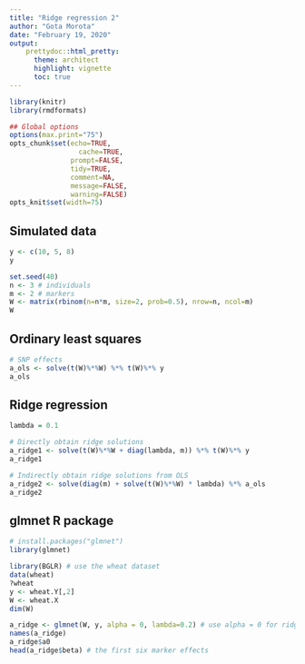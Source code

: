 ```yaml
---
title: "Ridge regression 2"
author: "Gota Morota"
date: "February 19, 2020"
output: 
    prettydoc::html_pretty:
      theme: architect
      highlight: vignette
      toc: true
---
```



```r
library(knitr)
library(rmdformats)

## Global options
options(max.print="75")
opts_chunk$set(echo=TRUE,
	             cache=TRUE,
               prompt=FALSE,
               tidy=TRUE,
               comment=NA,
               message=FALSE,
               warning=FALSE)
opts_knit$set(width=75)
```


## Simulated data 
```r
y <- c(10, 5, 8)
y

set.seed(40)
n <- 3 # individuals
m <- 2 # markers 
W <- matrix(rbinom(n=n*m, size=2, prob=0.5), nrow=n, ncol=m)
W
```

## Ordinary least squares 
```r
# SNP effects
a_ols <- solve(t(W)%*%W) %*% t(W)%*% y 
a_ols
```


## Ridge regression 
```r
lambda = 0.1

# Directly obtain ridge solutions 
a_ridge1 <- solve(t(W)%*%W + diag(lambda, m)) %*% t(W)%*% y
a_ridge1

# Indirectly obtain ridge solutions from OLS
a_ridge2 <- solve(diag(m) + solve(t(W)%*%W) * lambda) %*% a_ols
a_ridge2
```

## glmnet R package 
```r
# install.packages("glmnet")
library(glmnet)

library(BGLR) # use the wheat dataset
data(wheat)
?wheat
y <- wheat.Y[,2]
W <- wheat.X
dim(W)

a_ridge <- glmnet(W, y, alpha = 0, lambda=0.2) # use alpha = 0 for ridge
names(a_ridge)
a_ridge$a0
head(a_ridge$beta) # the first six marker effects
```


